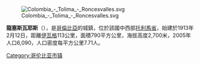 [[Image:Colombia_-_Tolima_-_Roncesvalles.svg|right]]

'''龍塞斯瓦耶斯'''（{{lang-es|Roncesvalles}}），是[[哥倫比亞|哥倫比亞]]的城鎮，位於該國中西部[[托利馬省|托利馬省]]，始建於1913年2月12日，距離[[伊瓦格|伊瓦格]]113公里，面積790平方公里，海拔高度2,700米，2005年人口6,090，人口密度每平方公里7.71人。

{{coord|4|01|N|75|36|W|display=title|region:CO_type:city_source:GNS-enwiki}}

{{Colombia-geo-stub}}
[[Category:哥伦比亚市镇|Category:哥伦比亚市镇]]